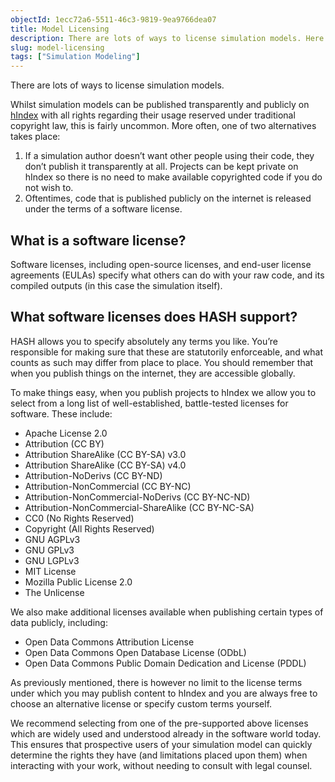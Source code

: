 ```yaml
---
objectId: 1ecc72a6-5511-46c3-9819-9ea9766dea07
title: Model Licensing
description: There are lots of ways to license simulation models. Here we outline some key considerations and things to be aware of.
slug: model-licensing
tags: ["Simulation Modeling"]
---
```


There are lots of ways to license simulation models.

Whilst simulation models can be published transparently and publicly on [hIndex](https://hash.ai/platform/index) with all rights regarding their usage reserved under traditional copyright law, this is fairly uncommon. More often, one of two alternatives takes place:

1.  If a simulation author doesn’t want other people using their code, they don’t publish it transparently at all. Projects can be kept private on hIndex so there is no need to make available copyrighted code if you do not wish to.
2.  Oftentimes, code that is published publicly on the internet is released under the terms of a software license.

## What is a software license?

Software licenses, including open-source licenses, and end-user license agreements (EULAs) specify what others can do with your raw code, and its compiled outputs (in this case the simulation itself).

## What software licenses does HASH support?

HASH allows you to specify absolutely any terms you like. You’re responsible for making sure that these are statutorily enforceable, and what counts as such may differ from place to place. You should remember that when you publish things on the internet, they are accessible globally.

To make things easy, when you publish projects to hIndex we allow you to select from a long list of well-established, battle-tested licenses for software. These include:

* Apache License 2.0
* Attribution (CC BY)
* Attribution ShareAlike (CC BY-SA) v3.0
* Attribution ShareAlike (CC BY-SA) v4.0
* Attribution-NoDerivs (CC BY-ND)
* Attribution-NonCommercial (CC BY-NC)
* Attribution-NonCommercial-NoDerivs (CC BY-NC-ND)
* Attribution-NonCommercial-ShareAlike (CC BY-NC-SA)
* CC0 (No Rights Reserved)
* Copyright (All Rights Reserved)
* GNU AGPLv3
* GNU GPLv3
* GNU LGPLv3
* MIT License
* Mozilla Public License 2.0
* The Unlicense

We also make additional licenses available when publishing certain types of data publicly, including:

* Open Data Commons Attribution License
* Open Data Commons Open Database License (ODbL)
* Open Data Commons Public Domain Dedication and License (PDDL)

As previously mentioned, there is however no limit to the license terms under which you may publish content to hIndex and you are always free to choose an alternative license or specify custom terms yourself.

We recommend selecting from one of the pre-supported above licenses which are widely used and understood already in the software world today. This ensures that prospective users of your simulation model can quickly determine the rights they have (and limitations placed upon them) when interacting with your work, without needing to consult with legal counsel.
